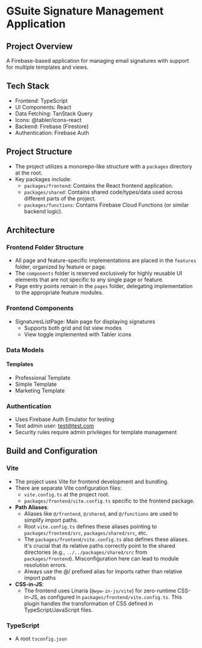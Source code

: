 # GSuite Signature Management Application

## Project Overview
A Firebase-based application for managing email signatures with support for multiple templates and views.

## Tech Stack
- Frontend: TypeScript
- UI Components: React
- Data Fetching: TanStack Query
- Icons: @tabler/icons-react
- Backend: Firebase (Firestore)
- Authentication: Firebase Auth

## Project Structure
- The project utilizes a monorepo-like structure with a `packages` directory at the root.
- Key packages include:
    - `packages/frontend`: Contains the React frontend application.
    - `packages/shared`: Contains shared code/types/data used across different parts of the project.
    - `packages/functions`: Contains Firebase Cloud Functions (or similar backend logic).

## Architecture

### Frontend Folder Structure
- All page and feature-specific implementations are placed in the `features` folder, organized by feature or page.
- The `components` folder is reserved exclusively for highly reusable UI elements that are not specific to any single page or feature.
- Page entry points remain in the `pages` folder, delegating implementation to the appropriate feature modules.

### Frontend Components
- SignaturesListPage: Main page for displaying signatures
  - Supports both grid and list view modes
  - View toggle implemented with Tabler icons

### Data Models

#### Templates
- Professional Template
- Simple Template
- Marketing Template

### Authentication
- Uses Firebase Auth Emulator for testing
- Test admin user: test@test.com
- Security rules require admin privileges for template management

## Build and Configuration

### Vite
- The project uses Vite for frontend development and bundling.
- There are separate Vite configuration files:
    - `vite.config.ts` at the project root.
    - `packages/frontend/vite.config.ts` specific to the frontend package.
- **Path Aliases**: 
    - Aliases like `@/frontend`, `@/shared`, and `@/functions` are used to simplify import paths.
    - Root `vite.config.ts` defines these aliases pointing to `packages/frontend/src`, `packages/shared/src`, etc.
    - The `packages/frontend/vite.config.ts` also defines these aliases. It's crucial that its relative paths correctly point to the shared directories (e.g., `../../packages/shared/src` from `packages/frontend`). Misconfiguration here can lead to module resolution errors.
    - Always use the @/ prefixed alias for imports rather than relative import paths
- **CSS-in-JS**:
    - The frontend uses Linaria (`@wyw-in-js/vite`) for zero-runtime CSS-in-JS, as configured in `packages/frontend/vite.config.ts`. This plugin handles the transformation of CSS defined in TypeScript/JavaScript files.

### TypeScript
- A root `tsconfig.json`
